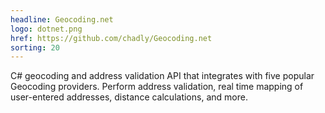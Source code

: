 ```yaml
---
headline: Geocoding.net
logo: dotnet.png
href: https://github.com/chadly/Geocoding.net
sorting: 20
---
```


C# geocoding and address validation API that integrates with five popular Geocoding providers. Perform address validation, real time mapping of user-entered addresses, distance calculations, and more.
